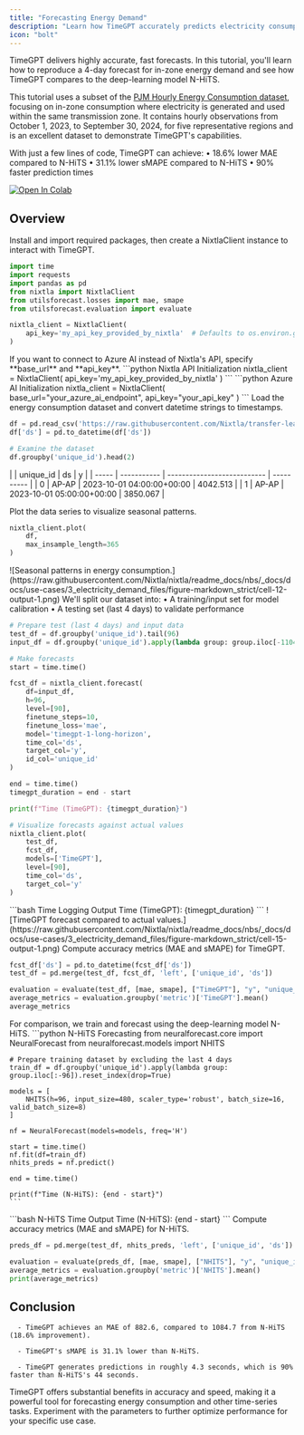 ```yaml
---
title: "Forecasting Energy Demand"
description: "Learn how TimeGPT accurately predicts electricity consumption patterns"
icon: "bolt"
---
```


<Check>
TimeGPT delivers highly accurate, fast forecasts. In this tutorial, you'll learn how to reproduce a 4-day forecast for in-zone energy demand and see how TimeGPT compares to the deep-learning model N-HiTS.
</Check>

This tutorial uses a subset of the [PJM Hourly Energy Consumption dataset](https://www.pjm.com/), focusing on in-zone consumption where electricity is generated and used within the same transmission zone. It contains hourly observations from October 1, 2023, to September 30, 2024, for five representative regions and is an excellent dataset to demonstrate TimeGPT's capabilities.

<Info>
With just a few lines of code, TimeGPT can achieve:
• 18.6% lower MAE compared to N-HiTS
• 31.1% lower sMAPE compared to N-HiTS
• 90% faster prediction times
</Info>

[![Open In Colab](https://colab.research.google.com/assets/colab-badge.svg)](https://colab.research.google.com/github/Nixtla/nixtla/blob/main/nbs/docs/tutorials/3_electricity_demand.ipynb)

## Overview

<Steps>
  <Step title="Step 1: Initial Setup">

Install and import required packages, then create a NixtlaClient instance to interact with TimeGPT.

```python setup
import time
import requests
import pandas as pd
from nixtla import NixtlaClient
from utilsforecast.losses import mae, smape
from utilsforecast.evaluation import evaluate

nixtla_client = NixtlaClient(
    api_key='my_api_key_provided_by_nixtla'  # Defaults to os.environ.get("NIXTLA_API_KEY")
)
```

<Info>
If you want to connect to Azure AI instead of Nixtla's API, specify **base_url** and **api_key**.
</Info>

<Tabs>
  <Tab title="Nixtla API">
  ```python Nixtla API Initialization
  nixtla_client = NixtlaClient(
      api_key='my_api_key_provided_by_nixtla'
  )
  ```
  </Tab>
  <Tab title="Azure AI">
  ```python Azure AI Initialization
  nixtla_client = NixtlaClient(
      base_url="your_azure_ai_endpoint",
      api_key="your_api_key"
  )
  ```
  </Tab>
</Tabs>

  </Step>

  <Step title="Step 2: Read the Data">
Load the energy consumption dataset and convert datetime strings to timestamps.

```python Load and Preview Data
df = pd.read_csv('https://raw.githubusercontent.com/Nixtla/transfer-learning-time-series/refs/heads/main/datasets/pjm_in_zone.csv')
df['ds'] = pd.to_datetime(df['ds'])

# Examine the dataset
df.groupby('unique_id').head(2)
```

<CardGroup cols={1}>
  <Card title="Sample Data">
    |       | unique_id   | ds                          | y          |
| ----- | ----------- | --------------------------- | ---------- |
| 0     | AP-AP       | 2023-10-01 04:00:00+00:00   | 4042.513   |
| 1     | AP-AP       | 2023-10-01 05:00:00+00:00   | 3850.067   |

  </Card>
</CardGroup>

Plot the data series to visualize seasonal patterns.

```python Plot Seasonal Patterns
nixtla_client.plot(
    df,
    max_insample_length=365
)
```

<Frame caption="Seasonal patterns in energy consumption.">
  ![Seasonal patterns in energy consumption.](https://raw.githubusercontent.com/Nixtla/nixtla/readme_docs/nbs/_docs/docs/use-cases/3_electricity_demand_files/figure-markdown_strict/cell-12-output-1.png)
</Frame>
  </Step>

  <Step title="Step 3: Forecast with TimeGPT">
We'll split our dataset into:
• A training/input set for model calibration
• A testing set (last 4 days) to validate performance

```python TimeGPT Forecasting
# Prepare test (last 4 days) and input data
test_df = df.groupby('unique_id').tail(96)
input_df = df.groupby('unique_id').apply(lambda group: group.iloc[-1104:-96]).reset_index(drop=True)

# Make forecasts
start = time.time()

fcst_df = nixtla_client.forecast(
    df=input_df,
    h=96,
    level=[90],
    finetune_steps=10,
    finetune_loss='mae',
    model='timegpt-1-long-horizon',
    time_col='ds',
    target_col='y',
    id_col='unique_id'
)

end = time.time()
timegpt_duration = end - start

print(f"Time (TimeGPT): {timegpt_duration}")

# Visualize forecasts against actual values
nixtla_client.plot(
    test_df,
    fcst_df,
    models=['TimeGPT'],
    level=[90],
    time_col='ds',
    target_col='y'
)
```

<Accordion title="Time Logging Output">
```bash Time Logging Output
Time (TimeGPT): {timegpt_duration}
```
</Accordion>

<Frame caption="TimeGPT forecast compared to actual values.">
  ![TimeGPT forecast compared to actual values.](https://raw.githubusercontent.com/Nixtla/nixtla/readme_docs/nbs/_docs/docs/use-cases/3_electricity_demand_files/figure-markdown_strict/cell-15-output-1.png)
</Frame>
  </Step>

  <Step title="Step 4: Evaluate TimeGPT">
Compute accuracy metrics (MAE and sMAPE) for TimeGPT.

```python Evaluate TimeGPT Performance
fcst_df['ds'] = pd.to_datetime(fcst_df['ds'])
test_df = pd.merge(test_df, fcst_df, 'left', ['unique_id', 'ds'])

evaluation = evaluate(test_df, [mae, smape], ["TimeGPT"], "y", "unique_id")
average_metrics = evaluation.groupby('metric')['TimeGPT'].mean()
average_metrics
```
  </Step>

  <Step title="Step 5: Forecast with N-HiTS">
For comparison, we train and forecast using the deep-learning model N-HiTS.

<AccordionGroup>
  <Accordion title="N-HiTS Training and Forecast">
    ```python N-HiTS Forecasting
    from neuralforecast.core import NeuralForecast
    from neuralforecast.models import NHITS

    # Prepare training dataset by excluding the last 4 days
    train_df = df.groupby('unique_id').apply(lambda group: group.iloc[:-96]).reset_index(drop=True)

    models = [
        NHITS(h=96, input_size=480, scaler_type='robust', batch_size=16, valid_batch_size=8)
    ]

    nf = NeuralForecast(models=models, freq='H')

    start = time.time()
    nf.fit(df=train_df)
    nhits_preds = nf.predict()

    end = time.time()

    print(f"Time (N-HiTS): {end - start}")
    ```
  </Accordion>
</AccordionGroup>

<Accordion title="N-HiTS Time Logging Output">
```bash N-HiTS Time Output
Time (N-HiTS): {end - start}
```
</Accordion>
  </Step>

  <Step title="Step 6: Evaluate N-HiTS">
Compute accuracy metrics (MAE and sMAPE) for N-HiTS.

```python Evaluate N-HiTS Performance
preds_df = pd.merge(test_df, nhits_preds, 'left', ['unique_id', 'ds'])

evaluation = evaluate(preds_df, [mae, smape], ["NHITS"], "y", "unique_id")
average_metrics = evaluation.groupby('metric')['NHITS'].mean()
print(average_metrics)
```
  </Step>
</Steps>

## Conclusion

<CardGroup cols={1}>
  <Card title="Key Results">

      - TimeGPT achieves an MAE of 882.6, compared to 1084.7 from N-HiTS (18.6% improvement).

      - TimeGPT's sMAPE is 31.1% lower than N-HiTS.

      - TimeGPT generates predictions in roughly 4.3 seconds, which is 90% faster than N-HiTS's 44 seconds.


  </Card>
</CardGroup>

TimeGPT offers substantial benefits in accuracy and speed, making it a powerful tool for forecasting energy consumption and other time-series tasks. Experiment with the parameters to further optimize performance for your specific use case.